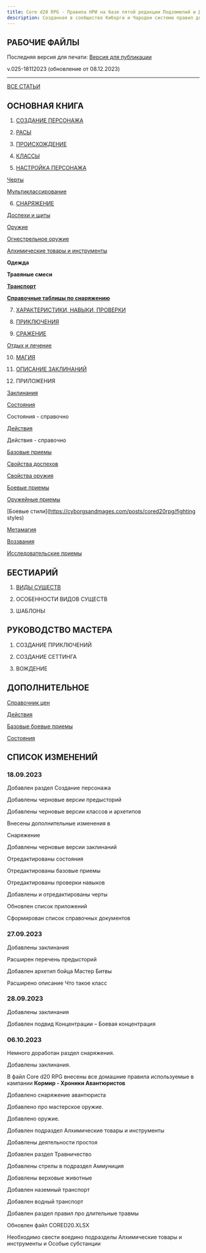 ```yaml
---
title: Core d20 RPG - Правила НРИ на базе пятой редакции Подземелий и Драконов
description: Созданная в сообществе Киборги и Чародеи система правил для НРИ
---
```


## РАБОЧИЕ ФАЙЛЫ

Последняя версия для печати: [Версия для публикации](https://1drv.ms/w/s!Atcrhwwo1lBA4-MYO3eLXJyl4dRe2Q?e=bzKp9H)

v.025-18112023 (обновление от 08.12.2023)



---

[ВСЕ СТАТЬИ](https://cyborgsandmages.com/posts/cored20rpg/1)

## ОСНОВНАЯ КНИГА

1.  [СОЗДАНИЕ ПЕРСОНАЖА](https://cyborgsandmages.com/posts/cored20rpg/character-creation)

2.  [РАСЫ](https://cyborgsandmages.com/posts/cored20rpg/races)

3.  [ПРОИСХОЖДЕНИЕ](https://cyborgsandmages.com/posts/cored20rpg/background)

4.  [КЛАССЫ](https://cyborgsandmages.com/posts/cored20rpg/classes)

5.  [НАСТРОЙКА ПЕРСОНАЖА](https://cyborgsandmages.com/posts/cored20rpg/character-customizing)
   
[Черты](https://cyborgsandmages.com/posts/cored20rpg/feats)

[Мультиклассирование](https://cyborgsandmages.com/posts/cored20rpg/multiclassing)

6.  [СНАРЯЖЕНИЕ](https://cyborgsandmages.com/posts/cored20rpg/equipment)

[Доспехи и щиты](https://cyborgsandmages.com/posts/cored20rpg/armor)

[Оружие](https://cyborgsandmages.com/posts/cored20rpg/weapons)

[Огнестрельное оружие](https://cyborgsandmages.com/posts/cored20rpg/firearms)

[Алхимические товары и инструменты](https://cyborgsandmages.com/posts/cored20rpg/alchemical-items-and-substances)

**Одежда**

**Травяные смеси**

[**Транспорт**](https://cyborgsandmages.com/posts/cored20rpg/equipment-transport)

[**Справочные таблицы по снаряжению**](https://cyborgsandmages.com/posts/cored20rpg/equipment---tables)

7.  [ХАРАКТЕРИСТИКИ, НАВЫКИ, ПРОВЕРКИ](https://cyborgsandmages.com/posts/cored20rpg/abilities-checks-skills)

8.  [ПРИКЛЮЧЕНИЯ](https://cyborgsandmages.com/posts/cored20rpg/adventures)

9.  [СРАЖЕНИЕ](https://cyborgsandmages.com/posts/cored20rpg/combat)

[Отдых и лечение](https://cyborgsandmages.com/posts/cored20rpg/rests-and-healing)

10. [МАГИЯ](https://cyborgsandmages.com/posts/cored20rpg/magic)

11. [ОПИСАНИЕ ЗАКЛИНАНИЙ](https://cyborgsandmages.com/posts/cored20rpg/spells)

12. ПРИЛОЖЕНИЯ

[Заклинания](https://cyborgsandmages.com/posts/cored20rpg/spells)

[Состояния](https://cyborgsandmages.com/posts/cored20rpg/conditions)

Состояния - справочно

[Действия](https://cyborgsandmages.com/posts/cored20rpg/actions)

Действия - справочно

[Базовые приемы](https://cyborgsandmages.com/posts/cored20rpg/basicmaneuvers)

[Свойства доспехов](https://cyborgsandmages.com/posts/cored20rpg/armorproperties)

[Свойства оружия](https://cyborgsandmages.com/posts/cored20rpg/weaponproperties)

[Боевые приемы](https://cyborgsandmages.com/posts/cored20rpg/martial-maneuvers)

[Оружейные приемы](https://cyborgsandmages.com/posts/cored20rpg/weapon-maneuvers)

[Боевые стили](https://cyborgsandmages.com/posts/cored20rpg/fighting styles)

[Метамагия](https://cyborgsandmages.com/posts/cored20rpg/metamagic)

[Воззвания](https://cyborgsandmages.com/posts/cored20rpg/invocations)

[Исследовательские приемы](https://cyborgsandmages.com/posts/cored20rpg/exploration-knacks)

## БЕСТИАРИЙ

1.  [ВИДЫ СУЩЕСТВ](https://cyborgsandmages.com/posts/cored20rpg/bestiary-creatures-types)

2.  ОСОБЕННОСТИ ВИДОВ СУЩЕСТВ

3.  ШАБЛОНЫ

## РУКОВОДСТВО МАСТЕРА

1.  СОЗДАНИЕ ПРИКЛЮЧЕНИЙ

2.  СОЗДАНИЕ СЕТТИНГА

3.  ВОЖДЕНИЕ

## ДОПОЛНИТЕЛЬНОЕ

[Справочник цен](https://1drv.ms/w/s!Atcrhwwo1lBA34Zyc4aJTXfDKECa2A?e=TXivVo)

[Действия](https://1drv.ms/w/s!Atcrhwwo1lBA2dM1YzRDMg03gFExVg?e=tekaaH)

[Базовые боевые приемы](https://1drv.ms/w/s!Atcrhwwo1lBA2dMyCM_VzyPoHuZPGQ?e=PQCY66)

[Состояния](https://1drv.ms/w/s!Atcrhwwo1lBA2dM4es-k2Vu9fId01A?e=gtN8VU)  


## СПИСОК ИЗМЕНЕНИЙ

### 18.09.2023

Добавлен раздел Создание персонажа

Добавлены черновые версии предысторий

Добавлены черновые версии классов и
архетипов

Внесены дополнительные изменения в

Снаряжение

Добавлены черновые версии заклинаний

Отредактированы состояния

Отредактированы базовые приемы

Отредактированы проверки навыков

Добавлены и отредактированы черты

Обновлен список приложений

Сформирован список справочных документов

### 27.09.2023

Добавлены заклинания

Расширен перечень предысторий

Добавлен архетип бойца Мастер Битвы

Расширено описание Что такое класс

### 28.09.2023

Добавлены заклинания

Добавлен подвид Концентрации – Боевая
концентрация

### 06.10.2023

Немного доработан раздел снаряжения.

Добавлены заклинания.

В файл Core d20 RPG внесены все домашние правила используемые в кампании **Кормир - Хроники Авантюристов**

Добавлено снаряжение авантюриста

Добавлено про мастерское оружие.

Добавлено оружие.

Добавлен подраздел Алхимические товары и
инструменты

Добавлены деятельности простоя

Добавлен раздел Травничество

Добавлены стрелы в подраздел Аммуниция

Добавлены верховые животные

Добавлен наземный транспорт

Добавлен водный транспорт

Добавлен раздел правил про длительные травмы

Обновлен файл CORED20.XLSX

Необходимо свести воедино подразделы Алхимические товары и инструменты и Особые субстанции
